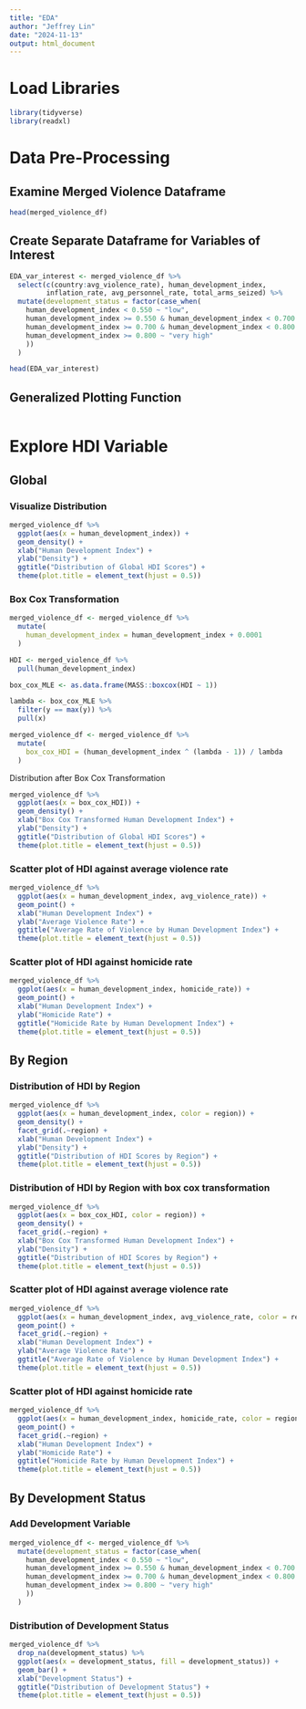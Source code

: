 ```yaml
---
title: "EDA"
author: "Jeffrey Lin"
date: "2024-11-13"
output: html_document
---
```


# Load Libraries
```r
library(tidyverse)
library(readxl)

```


# Data Pre-Processing 

## Examine Merged Violence Dataframe
```r
head(merged_violence_df)

```


## Create Separate Dataframe for Variables of Interest

```r

EDA_var_interest <- merged_violence_df %>% 
  select(c(country:avg_violence_rate), human_development_index, 
         inflation_rate, avg_personnel_rate, total_arms_seized) %>% 
  mutate(development_status = factor(case_when(
    human_development_index < 0.550 ~ "low",
    human_development_index >= 0.550 & human_development_index < 0.700 ~ "medium",
    human_development_index >= 0.700 & human_development_index < 0.800 ~ "high",
    human_development_index >= 0.800 ~ "very high"
    ))
  )

head(EDA_var_interest)

```

## Generalized Plotting Function
```r



```


# Explore HDI Variable

##  Global

### Visualize Distribution
```r
merged_violence_df %>% 
  ggplot(aes(x = human_development_index)) +
  geom_density() +
  xlab("Human Development Index") + 
  ylab("Density") +
  ggtitle("Distribution of Global HDI Scores") +
  theme(plot.title = element_text(hjust = 0.5))

```

### Box Cox Transformation
```r
merged_violence_df <- merged_violence_df %>%
  mutate(
    human_development_index = human_development_index + 0.0001
  )

HDI <- merged_violence_df %>% 
  pull(human_development_index)

box_cox_MLE <- as.data.frame(MASS::boxcox(HDI ~ 1)) 

lambda <- box_cox_MLE %>%
  filter(y == max(y)) %>% 
  pull(x)

merged_violence_df <- merged_violence_df %>% 
  mutate(
    box_cox_HDI = (human_development_index ^ (lambda - 1)) / lambda  
  )

```

Distribution after Box Cox Transformation
```r

merged_violence_df %>% 
  ggplot(aes(x = box_cox_HDI)) +
  geom_density() +
  xlab("Box Cox Transformed Human Development Index") + 
  ylab("Density") +
  ggtitle("Distribution of Global HDI Scores") +
  theme(plot.title = element_text(hjust = 0.5))


```
### Scatter plot of HDI against average violence rate
```r
merged_violence_df %>% 
  ggplot(aes(x = human_development_index, avg_violence_rate)) +
  geom_point() +
  xlab("Human Development Index") +
  ylab("Average Violence Rate") +
  ggtitle("Average Rate of Violence by Human Development Index") +
  theme(plot.title = element_text(hjust = 0.5))
```


### Scatter plot of HDI against homicide rate
```r
merged_violence_df %>% 
  ggplot(aes(x = human_development_index, homicide_rate)) +
  geom_point() +
  xlab("Human Development Index") +
  ylab("Homicide Rate") +
  ggtitle("Homicide Rate by Human Development Index") +
  theme(plot.title = element_text(hjust = 0.5))

```

## By Region

### Distribution of HDI by Region

```r
merged_violence_df %>% 
  ggplot(aes(x = human_development_index, color = region)) +
  geom_density() +
  facet_grid(.~region) +
  xlab("Human Development Index") + 
  ylab("Density") +
  ggtitle("Distribution of HDI Scores by Region") +
  theme(plot.title = element_text(hjust = 0.5))

```
### Distribution of HDI by Region with box cox transformation

```r
merged_violence_df %>% 
  ggplot(aes(x = box_cox_HDI, color = region)) +
  geom_density() +
  facet_grid(.~region) +
  xlab("Box Cox Transformed Human Development Index") + 
  ylab("Density") +
  ggtitle("Distribution of HDI Scores by Region") +
  theme(plot.title = element_text(hjust = 0.5))


```

### Scatter plot of HDI against average violence rate
```r
merged_violence_df %>% 
  ggplot(aes(x = human_development_index, avg_violence_rate, color = region)) +
  geom_point() +
  facet_grid(.~region) +
  xlab("Human Development Index") +
  ylab("Average Violence Rate") +
  ggtitle("Average Rate of Violence by Human Development Index") +
  theme(plot.title = element_text(hjust = 0.5))
```
### Scatter plot of HDI against homicide rate
```r
merged_violence_df %>% 
  ggplot(aes(x = human_development_index, homicide_rate, color = region)) +
  geom_point() +
  facet_grid(.~region) +
  xlab("Human Development Index") +
  ylab("Homicide Rate") +
  ggtitle("Homicide Rate by Human Development Index") +
  theme(plot.title = element_text(hjust = 0.5))

```

## By Development Status

### Add Development Variable

```r
merged_violence_df <- merged_violence_df %>% 
  mutate(development_status = factor(case_when(
    human_development_index < 0.550 ~ "low",
    human_development_index >= 0.550 & human_development_index < 0.700 ~ "medium",
    human_development_index >= 0.700 & human_development_index < 0.800 ~ "high",
    human_development_index >= 0.800 ~ "very high"
    ))
  )
```

### Distribution of Development Status
```r
merged_violence_df %>% 
  drop_na(development_status) %>% 
  ggplot(aes(x = development_status, fill = development_status)) +
  geom_bar() +
  xlab("Development Status") + 
  ggtitle("Distribution of Development Status") + 
  theme(plot.title = element_text(hjust = 0.5))

```


